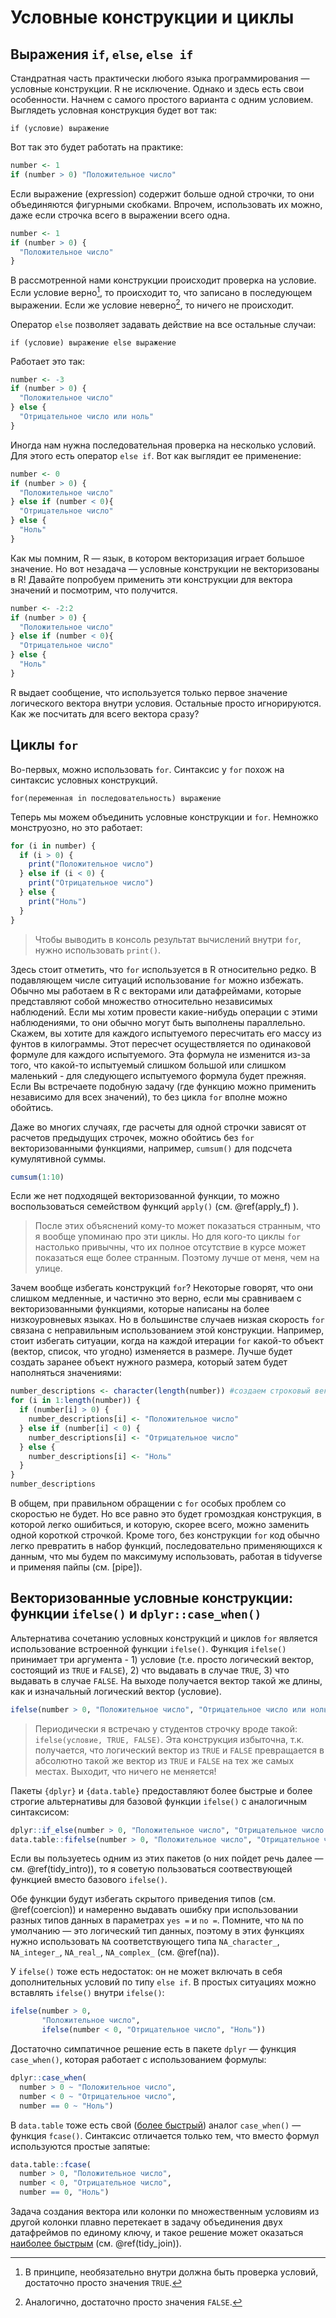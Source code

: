 # Условные конструкции и циклы {#loops_conditions}

## Выражения `if`, `else`, `else if` {#if}

Стандратная часть практически любого языка программирования --- условные конструкции. R не исключение. Однако и здесь есть свои особенности. Начнем с самого простого варианта с одним условием. Выглядеть условная конcтрукция будет вот так:

    if (условие) выражение

Вот так это будет работать на практике:

```r
number <- 1
if (number > 0) "Положительное число"
```

Если выражение (expression) содержит больше одной строчки, то они объединяются фигурными скобками. Впрочем, использовать их можно, даже если строчка всего в выражении всего одна.

```r
number <- 1
if (number > 0) {
  "Положительное число"
}
```

В рассмотренной нами конструкции происходит проверка на условие. Если условие верно[^040-programming-1], то происходит то, что записано в последующем выражении. Если же условие неверно[^040-programming-2], то ничего не происходит.

[^040-programming-1]: В принципе, необязательно внутри должна быть проверка условий, достаточно просто значения `TRUE`.

[^040-programming-2]: Аналогично, достаточно просто значения `FALSE`.

Оператор `else` позволяет задавать действие на все остальные случаи:

    if (условие) выражение else выражение

Работает это так:

```r
number <- -3
if (number > 0) {
  "Положительное число"
} else {
  "Отрицательное число или ноль"
}
```

Иногда нам нужна последовательная проверка на несколько условий. Для этого есть оператор `else if`. Вот как выглядит ее применение:

```r
number <- 0
if (number > 0) {
  "Положительное число"
} else if (number < 0){
  "Отрицательное число"
} else {
  "Ноль"
}
```

Как мы помним, R --- язык, в котором векторизация играет большое значение. Но вот незадача --- условные конструкции не векторизованы в R! Давайте попробуем применить эти конструкции для вектора значений и посмотрим, что получится.

```r
number <- -2:2
if (number > 0) {
  "Положительное число"
} else if (number < 0){
  "Отрицательное число"
} else {
  "Ноль"
}
```

R выдает сообщение, что используется только первое значение логического вектора внутри условия. Остальные просто игнорируются. Как же посчитать для всего вектора сразу?

## Циклы `for` {#for}

Во-первых, можно использовать `for`. Синтаксис у `for` похож на синтаксис условных конструкций.

    for(переменная in последовательность) выражение

Теперь мы можем объединить условные конструкции и `for`. Немножко монструозно, но это работает:

```r
for (i in number) {
  if (i > 0) {
    print("Положительное число")
  } else if (i < 0) {
    print("Отрицательное число")
  } else {
    print("Ноль")
  }
}
```

> Чтобы выводить в консоль результат вычислений внутри `for`, нужно использовать `print()`.

Здесь стоит отметить, что `for` используется в R относительно редко. В подавляющем числе ситуаций использование `for` можно избежать. Обычно мы работаем в R с векторами или датафреймами, которые представляют собой множество относительно независимых наблюдений. Если мы хотим провести какие-нибудь операции с этими наблюдениями, то они обычно могут быть выполнены параллельно. Скажем, вы хотите для каждого испытуемого пересчитать его массу из фунтов в килограммы. Этот пересчет осуществляется по одинаковой формуле для каждого испытуемого. Эта формула не изменится из-за того, что какой-то испытуемый слишком большой или слишком маленький - для следующего испытуемого формула будет прежняя. Если Вы встречаете подобную задачу (где функцию можно применить независимо для всех значений), то без цикла `for` вполне можно обойтись.

Даже во многих случаях, где расчеты для одной строчки зависят от расчетов предыдущих строчек, можно обойтись без `for` векторизованными функциями, например, `cumsum()` для подсчета кумулятивной суммы.

```r
cumsum(1:10)
```

Если же нет подходящей векторизованной функции, то можно воспользоваться семейством функций `apply()` (см. \@ref(apply_f) ).

> После этих объяснений кому-то может показаться странным, что я вообще упоминаю про эти циклы. Но для кого-то циклы `for` настолько привычны, что их полное отсутствие в курсе может показаться еще более странным. Поэтому лучше от меня, чем на улице.

Зачем вообще избегать конструкций `for`? Некоторые говорят, что они слишком медленные, и частично это верно, если мы сравниваем с векторизованными функциями, которые написаны на более низкоуровневых языках. Но в большинстве случаев низкая скорость `for` связана с неправильным использованием этой конструкции. Например, стоит избегать ситуации, когда на каждой итерации `for` какой-то объект (вектор, список, что угодно) изменяется в размере. Лучше будет создать заранее объект нужного размера, который затем будет наполняться значениями:

```r
number_descriptions <- character(length(number)) #создаем строковый вектор с такой же длиной, как и исходный вектор
for (i in 1:length(number)) {
  if (number[i] > 0) {
    number_descriptions[i] <- "Положительное число"
  } else if (number[i] < 0) {
    number_descriptions[i] <- "Отрицательное число"
  } else {
    number_descriptions[i] <- "Ноль"
  }
}
number_descriptions
```

В общем, при правильном обращении с `for` особых проблем со скоростью не будет. Но все равно это будет громоздкая конструкция, в которой легко ошибиться, и которую, скорее всего, можно заменить одной короткой строчкой. Кроме того, без конструкции `for` код обычно легко превратить в набор функций, последовательно применяющихся к данным, что мы будем по максимуму использовать, работая в tidyverse и применяя пайпы (см. \[pipe\]).

## Векторизованные условные конструкции: функции `ifelse()` и `dplyr::case_when()` {#ifelse}

Альтернатива сочетанию условных конструкций и циклов `for` является использование встроенной функции `ifelse()`. Функция `ifelse()` принимает три аргумента - 1) условие (т.е. просто логический вектор, состоящий из `TRUE` и `FALSE`), 2) что выдавать в случае `TRUE`, 3) что выдавать в случае `FALSE`. На выходе получается вектор такой же длины, как и изначальный логический вектор (условие).

```r
ifelse(number > 0, "Положительное число", "Отрицательное число или ноль")
```

> Периодически я встречаю у студентов строчку вроде такой: `ifelse(условие, TRUE, FALSE)`. Эта конструкция избыточна, т.к. получается, что логический вектор из `TRUE` и `FALSE` превращается в абсолютно такой же вектор из `TRUE` и `FALSE` на тех же самых местах. Выходит, что ничего не меняется!

Пакеты `{dplyr}` и `{data.table}` предоставляют более быстрые и более строгие альтернативы для базовой функции `ifelse()` с аналогичным синтаксисом:

```r
dplyr::if_else(number > 0, "Положительное число", "Отрицательное число или ноль")
data.table::fifelse(number > 0, "Положительное число", "Отрицательное число или ноль")
```

Если вы пользуетесь одним из этих пакетов (о них пойдет речь далее --- см. \@ref(tidy_intro)), то я советую пользоваться соотвествующей функцией вместо базового `ifelse()`.

Обе функции будут избегать скрытого приведения типов (см. \@ref(coercion)) и намеренно выдавать ошибку при использовании разных типов данных в параметрах `yes =` и `no =`. Помните, что `NA` по умолчанию --- это логический тип данных, поэтому в этих функциях нужно использовать `NA` соответствующего типа `NA_character_`, `NA_integer_`, `NA_real_`, `NA_complex_` (см. \@ref(na)).

У `ifelse()` тоже есть недостаток: он не может включать в себя дополнительных условий по типу `else if`. В простых ситуациях можно вставлять `ifelse()` внутри `ifelse()`:

```r
ifelse(number > 0,
       "Положительное число",
       ifelse(number < 0, "Отрицательное число", "Ноль"))
```

Достаточно симпатичное решение есть в пакете `dplyr` --- функция `case_when()`, которая работает с использованием формулы:

```r
dplyr::case_when(
  number > 0 ~ "Положительное число",
  number < 0 ~ "Отрицательное число",
  number == 0 ~ "Ноль")
```

В `data.table` тоже есть свой ([более быстрый](https://themockup.blog/posts/2021-02-13-joins-vs-casewhen-speed-and-memory-tradeoffs/)) аналог `case_when()` --- функция `fcase()`. Синтаксис отличается только тем, что вместо формул используются простые запятые:

```r
data.table::fcase(
  number > 0, "Положительное число",
  number < 0, "Отрицательное число",
  number == 0, "Ноль")
```

Задача создания вектора или колонки по множественным условиям из другой колонки плавно перетекает в задачу объединения двух датафреймов по единому ключу, и такое решение может оказаться [наиболее быстрым](https://themockup.blog/posts/2021-02-13-joins-vs-casewhen-speed-and-memory-tradeoffs/) (см. \@ref(tidy_join)).

